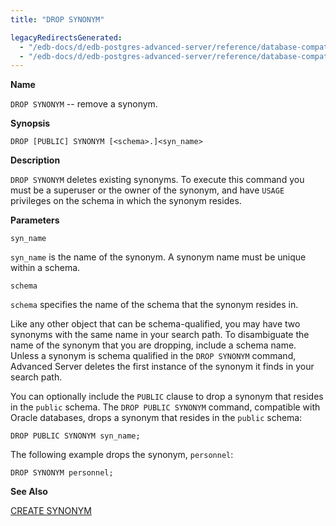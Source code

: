 ```yaml
---
title: "DROP SYNONYM"

legacyRedirectsGenerated:
  - "/edb-docs/d/edb-postgres-advanced-server/reference/database-compatibility-for-oracle-developers-sql-guide/13/drop_synonym.html"
  - "/edb-docs/d/edb-postgres-advanced-server/reference/database-compatibility-for-oracle-developers-sql-guide/latest/drop_synonym.html"
---
```


<div id="drop_synonym" class="registered_link"></div>

**Name**

`DROP SYNONYM` -- remove a synonym.

**Synopsis**

```text
DROP [PUBLIC] SYNONYM [<schema>.]<syn_name>
```

**Description**

`DROP SYNONYM` deletes existing synonyms. To execute this command you must be a superuser or the owner of the synonym, and have `USAGE` privileges on the schema in which the synonym resides.

**Parameters**

`syn_name`

 `syn_name` is the name of the synonym. A synonym name must be unique within a schema.

`schema`

 `schema` specifies the name of the schema that the synonym resides in.

Like any other object that can be schema-qualified, you may have two synonyms with the same name in your search path. To disambiguate the name of the synonym that you are dropping, include a schema name. Unless a synonym is schema qualified in the `DROP SYNONYM` command, Advanced Server deletes the first instance of the synonym it finds in your search path.

You can optionally include the `PUBLIC` clause to drop a synonym that resides in the `public` schema. The `DROP PUBLIC SYNONYM` command, compatible with Oracle databases, drops a synonym that resides in the `public` schema:

```text
DROP PUBLIC SYNONYM syn_name;
```

The following example drops the synonym, `personnel`:

```text
DROP SYNONYM personnel;
```

**See Also**

[CREATE SYNONYM](35_create_synonym/#create_synonym)
